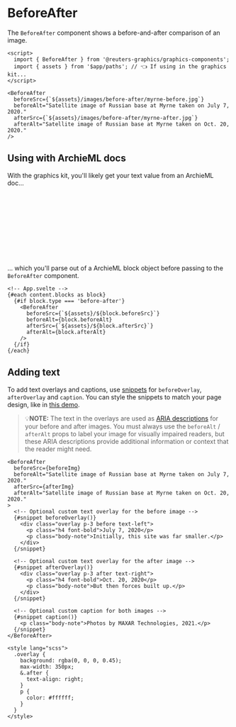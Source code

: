 

<Meta of={BeforeAfterStories} />

# BeforeAfter

The `BeforeAfter` component shows a before-and-after comparison of an image.

```svelte
<script>
  import { BeforeAfter } from '@reuters-graphics/graphics-components';
  import { assets } from '$app/paths'; // 👈 If using in the graphics kit...
</script>

<BeforeAfter
  beforeSrc={`${assets}/images/before-after/myrne-before.jpg`}
  beforeAlt="Satellite image of Russian base at Myrne taken on July 7, 2020."
  afterSrc={`${assets}/images/before-after/myrne-after.jpg`}
  afterAlt="Satellite image of Russian base at Myrne taken on Oct. 20, 2020."
/>
```

<Canvas of={BeforeAfterStories.Demo} />

## Using with ArchieML docs

With the graphics kit, you'll likely get your text value from an ArchieML doc...

```yaml
# ArchieML doc
[blocks]

type: before-after
beforeSrc: images/before-after/myrne-before.jpg
beforeAlt: Satellite image of Russian base at Myrne taken on July 7, 2020.
afterSrc: images/before-after/myrne-after.jpg
afterAlt: Satellite image of Russian base at Myrne taken on Oct. 20, 2020.

[]
```

... which you'll parse out of a ArchieML block object before passing to the `BeforeAfter` component.

```svelte
<!-- App.svelte -->
{#each content.blocks as block}
  {#if block.type === 'before-after'}
    <BeforeAfter
      beforeSrc={`${assets}/${block.beforeSrc}`}
      beforeAlt={block.beforeAlt}
      afterSrc={`${assets}/${block.afterSrc}`}
      afterAlt={block.afterAlt}
    />
  {/if}
{/each}
```

<Canvas of={BeforeAfterStories.Demo} />

## Adding text

To add text overlays and captions, use [snippets](https://svelte.dev/docs/svelte/snippet) for `beforeOverlay`, `afterOverlay` and `caption`. You can style the snippets to match your page design, like in [this demo](./?path=/story/components-multimedia-beforeafter--with-overlays).

> 💡**NOTE:** The text in the overlays are used as [ARIA descriptions](https://developer.mozilla.org/en-US/docs/Web/Accessibility/ARIA/Attributes/aria-describedby) for your before and after images. You must always use the `beforeAlt` / `afterAlt` props to label your image for visually impaired readers, but these ARIA descriptions provide additional information or context that the reader might need.

```svelte
<BeforeAfter
  beforeSrc={beforeImg}
  beforeAlt="Satellite image of Russian base at Myrne taken on July 7, 2020."
  afterSrc={afterImg}
  afterAlt="Satellite image of Russian base at Myrne taken on Oct. 20, 2020."
>
  <!-- Optional custom text overlay for the before image -->
  {#snippet beforeOverlay()}
    <div class="overlay p-3 before text-left">
      <p class="h4 font-bold">July 7, 2020</p>
      <p class="body-note">Initially, this site was far smaller.</p>
    </div>
  {/snippet}

  <!-- Optional custom text overlay for the after image -->
  {#snippet afterOverlay()}
    <div class="overlay p-3 after text-right">
      <p class="h4 font-bold">Oct. 20, 2020</p>
      <p class="body-note">But then forces built up.</p>
    </div>
  {/snippet}

  <!-- Optional custom caption for both images -->
  {#snippet caption()}
    <p class="body-note">Photos by MAXAR Technologies, 2021.</p>
  {/snippet}
</BeforeAfter>

<style lang="scss">
  .overlay {
    background: rgba(0, 0, 0, 0.45);
    max-width: 350px;
    &.after {
      text-align: right;
    }
    p {
      color: #ffffff;
    }
  }
</style>
```

<Canvas of={BeforeAfterStories.WithText} />
